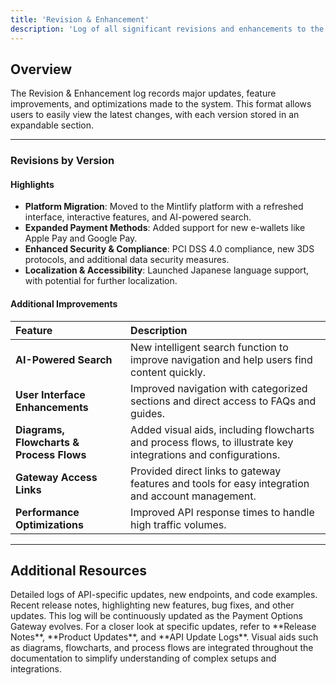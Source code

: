 ```yaml
---
title: 'Revision & Enhancement'
description: 'Log of all significant revisions and enhancements to the product.'
---
```


## **Overview**

The Revision & Enhancement log records major updates, feature improvements, and optimizations made to the system. This format allows users to easily view the latest changes, with each version stored in an expandable section.

---

### **Revisions by Version**

<Accordion title="Version 3.0 - Released on 2024-11-07">
  
#### Highlights
- **Platform Migration**: Moved to the Mintlify platform with a refreshed interface, interactive features, and AI-powered search.
- **Expanded Payment Methods**: Added support for new e-wallets like Apple Pay and Google Pay.
- **Enhanced Security & Compliance**: PCI DSS 4.0 compliance, new 3DS protocols, and additional data security measures.
- **Localization & Accessibility**: Launched Japanese language support, with potential for further localization.

#### Additional Improvements
| **Feature**                        | **Description**                                                                                      |
| :----------------------------------| :----------------------------------------------------------------------------------------------------|
| **AI-Powered Search**              | New intelligent search function to improve navigation and help users find content quickly.           |
| **User Interface Enhancements**    | Improved navigation with categorized sections and direct access to FAQs and guides.                 |
| **Diagrams, Flowcharts & Process Flows** | Added visual aids, including flowcharts and process flows, to illustrate key integrations and configurations. |
| **Gateway Access Links**           | Provided direct links to gateway features and tools for easy integration and account management.    |
| **Performance Optimizations**      | Improved API response times to handle high traffic volumes.                                         |
  
</Accordion>

---

## **Additional Resources**

<CardGroup>
  <Card title="API Update Logs" icon="code" href="/change-logs/api-update-logs">
    Detailed logs of API-specific updates, new endpoints, and code examples.
  </Card>
  <Card title="Release Notes" icon="file" href="/change-logs/release-notes">
    Recent release notes, highlighting new features, bug fixes, and other updates.
  </Card>
</CardGroup>

<Note>
  This log will be continuously updated as the Payment Options Gateway evolves. For a closer look at specific updates, refer to **Release Notes**, **Product Updates**, and **API Update Logs**. Visual aids such as diagrams, flowcharts, and process flows are integrated throughout the documentation to simplify understanding of complex setups and integrations.
</Note>
</fileContent>
</invoke>